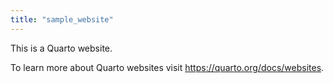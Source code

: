 ```yaml
---
title: "sample_website"
---
```


This is a Quarto website.

To learn more about Quarto websites visit <https://quarto.org/docs/websites>.
